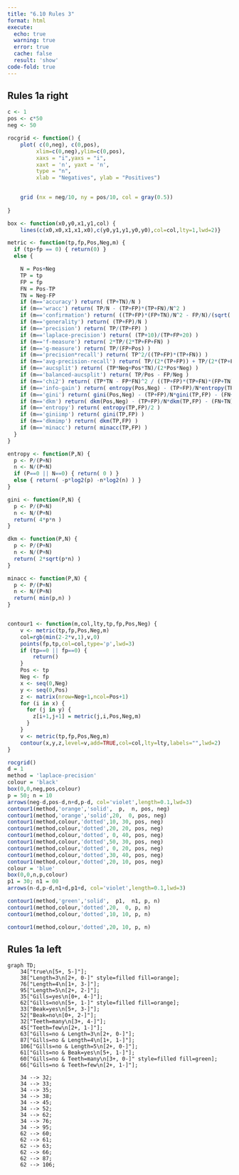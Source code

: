 ```yaml
---
title: "6.10 Rules 3"
format: html
execute:
  echo: true
  warning: true
  error: true
  cache: false
  result: 'show'
code-fold: true
---
```


## Rules 1a right

```r

c <- 1 
pos <- c*50  
neg <- 50  

rocgrid <- function() {
	plot( c(0,neg), c(0,pos),
		 xlim=c(0,neg),ylim=c(0,pos),
		 xaxs = "i",yaxs = "i",
		 xaxt = 'n', yaxt = 'n',
		 type = "n",
		 xlab = "Negatives", ylab = "Positives")
	

	grid (nx = neg/10, ny = pos/10, col = gray(0.5))
	
}

box <- function(x0,y0,x1,y1,col) {
	lines(c(x0,x0,x1,x1,x0),c(y0,y1,y1,y0,y0),col=col,lty=1,lwd=2)}

metric <- function(tp,fp,Pos,Neg,m) {
  if (tp+fp == 0) { return(0) }
  else {

    N = Pos+Neg
    TP = tp
    FP = fp
    FN = Pos-TP
    TN = Neg-FP
    if (m=='accuracy') return( (TP+TN)/N ) 
    if (m=='wracc') return( TP/N - (TP+FP)*(TP+FN)/N^2 ) 
    if (m=='confirmation') return( ((TP+FP)*(FP+TN)/N^2 - FP/N)/(sqrt((TP+FP)*(FP+TN)/N^2) - (TP+FP)*(FP+TN)/N^2) ) 
    if (m=='generality') return( (TP+FP)/N ) 
    if (m=='precision') return( TP/(TP+FP) ) 
    if (m=='laplace-precision') return( (TP+10)/(TP+FP+20) ) 
    if (m=='f-measure') return( 2*TP/(2*TP+FP+FN) ) 
    if (m=='g-measure') return( TP/(FP+Pos) ) 
    if (m=='precision*recall') return( TP^2/((TP+FP)*(TP+FN)) ) 
    if (m=='avg-precision-recall') return( TP/(2*(TP+FP)) + TP/(2*(TP+FN)) ) 
    if (m=='aucsplit') return( (TP*Neg+Pos*TN)/(2*Pos*Neg) ) 
    if (m=='balanced-aucsplit') return( TP/Pos - FP/Neg ) 
    if (m=='chi2') return( (TP*TN - FP*FN)^2 / ((TP+FP)*(TP+FN)*(FP+TN)*(FN+TN)) ) 
    if (m=='info-gain') return( entropy(Pos,Neg) - (TP+FP)/N*entropy(TP,FP) - (FN+TN)/N*entropy(FN,TN) )
    if (m=='gini') return( gini(Pos,Neg) - (TP+FP)/N*gini(TP,FP) - (FN+TN)/N*gini(FN,TN) )
    if (m=='dkm') return( dkm(Pos,Neg) - (TP+FP)/N*dkm(TP,FP) - (FN+TN)/N*dkm(FN,TN) )
    if (m=='entropy') return( entropy(TP,FP)/2 )
    if (m=='giniimp') return( gini(TP,FP) )
    if (m=='dkmimp') return( dkm(TP,FP) )
    if (m=='minacc') return( minacc(TP,FP) )
  }
}

entropy <- function(P,N) {
  p <- P/(P+N)
  n <- N/(P+N)
  if (P==0 || N==0) { return( 0 ) }
  else { return( -p*log2(p) -n*log2(n) ) }
}

gini <- function(P,N) {
  p <- P/(P+N)
  n <- N/(P+N)
  return( 4*p*n )	
}

dkm <- function(P,N) {
  p <- P/(P+N)
  n <- N/(P+N)
  return( 2*sqrt(p*n) )	
}

minacc <- function(P,N) {
  p <- P/(P+N)
  n <- N/(P+N)
  return( min(p,n) )	
}


contour1 <- function(m,col,lty,tp,fp,Pos,Neg) {
	v <- metric(tp,fp,Pos,Neg,m)
	col=rgb(min(2-2*v,1),v,0)
	points(fp,tp,col=col,type='p',lwd=3)
	if (tp==0 || fp==0) { 
		return() 
	}
	Pos <- tp
	Neg <- fp
	x <- seq(0,Neg)
	y <- seq(0,Pos)
	z <- matrix(nrow=Neg+1,ncol=Pos+1)
	for (i in x) {
	  for (j in y) {
		z[i+1,j+1] = metric(j,i,Pos,Neg,m)
	  }
	}
	v <- metric(tp,fp,Pos,Neg,m)
	contour(x,y,z,level=v,add=TRUE,col=col,lty=lty,labels="",lwd=2)
}

rocgrid()
d = 1
method = 'laplace-precision'
colour = 'black'
box(0,0,neg,pos,colour)
p = 50; n = 10
arrows(neg-d,pos-d,n+d,p-d, col='violet',length=0.1,lwd=3)
contour1(method,'orange','solid',  p,  n, pos, neg)
contour1(method,'orange','solid',20,  0, pos, neg)
contour1(method,colour,'dotted',10, 30, pos, neg)
contour1(method,colour,'dotted',20, 20, pos, neg)
contour1(method,colour,'dotted', 0, 40, pos, neg)
contour1(method,colour,'dotted',50, 30, pos, neg)
contour1(method,colour,'dotted', 0, 20, pos, neg)
contour1(method,colour,'dotted',30, 40, pos, neg)
contour1(method,colour,'dotted',20, 10, pos, neg)
colour = 'blue'
box(0,0,n,p,colour)
p1 = 30; n1 = 00
arrows(n-d,p-d,n1+d,p1+d, col='violet',length=0.1,lwd=3)

contour1(method,'green','solid',  p1,  n1, p, n)
contour1(method,colour,'dotted',20,  0, p, n)
contour1(method,colour,'dotted',10, 10, p, n)

contour1(method,colour,'dotted',20, 10, p, n)

```

## Rules 1a left

```mermaid

graph TD;
    34["true\n[5+, 5-]"];
    38["Length=3\n[2+, 0-]" style=filled fill=orange];
    76["Length=4\n[1+, 3-]"];
    95["Length=5\n[2+, 2-]"];
    35["Gills=yes\n[0+, 4-]"];
    62["Gills=no\n[5+, 1-]" style=filled fill=orange];
    33["Beak=yes\n[5+, 3-]"];
    52["Beak=no\n[0+, 2-]"];
    32["Teeth=many\n[3+, 4-]"];
    45["Teeth=few\n[2+, 1-]"];
    63["Gills=no & Length=3\n[2+, 0-]"];
    87["Gills=no & Length=4\n[1+, 1-]"];
    106["Gills=no & Length=5\n[2+, 0-]"];
    61["Gills=no & Beak=yes\n[5+, 1-]"];
    60["Gills=no & Teeth=many\n[3+, 0-]" style=filled fill=green];
    66["Gills=no & Teeth=few\n[2+, 1-]"];
    
    34 --> 32;
    34 --> 33;
    34 --> 35;
    34 --> 38;
    34 --> 45;
    34 --> 52;
    34 --> 62;
    34 --> 76;
    34 --> 95;
    62 --> 60;
    62 --> 61;
    62 --> 63;
    62 --> 66;
    62 --> 87;
    62 --> 106;


```